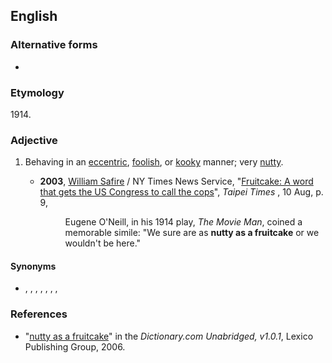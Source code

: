 ==English==

===Alternative forms===
* {{l|en|nutty as a fruit cake}}

===Etymology===
1914.

===Adjective===
{{head|en|adjective}}

# {{lb|en|simile|colloquial}} Behaving in an [[eccentric]], [[foolish]], or [[kooky]] manner; very [[nutty]].
#* '''2003''', [[w:William_Safire|William Safire]] / NY Times News Service, "[http://www.taipeitimes.com/News/editorials/archives/2003/08/10/2003063077 Fruitcake: A word that gets the US Congress to call the cops]", ''Taipei Times'' , 10 Aug, p. 9,
#*: Eugene O'Neill, in his 1914 play, ''The Movie Man'', coined a memorable simile: "We sure are as '''nutty as a fruitcake''' or we wouldn't be here."

====Synonyms====
* {{l|en|barmy}}, {{l|en|crazy}}, {{l|en|daffy}}, {{l|en|dotty}}, {{l|en|loopy}}, {{l|en|mad}}, {{l|en|wacky}}, {{l|en|zany}}

===References===
* "[http://dictionary.reference.com/search?r=2&q=nutty+as+a+fruitcake nutty as a fruitcake]" in the ''Dictionary.com Unabridged, v1.0.1'', Lexico Publishing Group, 2006.